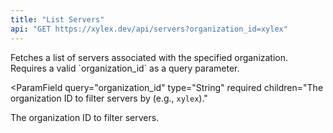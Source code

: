 ```yaml
---
title: "List Servers"
api: "GET https://xylex.dev/api/servers?organization_id=xylex"
---
```


<Card title="Endpoint Description" icon="info" horizontal>
  Fetches a list of servers associated with the specified organization. Requires a valid `organization_id` as a query parameter.
</Card>

<ParamField
  query="organization_id"
  type="String"
  required
  children="The organization ID to filter servers by (e.g., `xylex`)."
>
  The organization ID to filter servers.
</ParamField>


